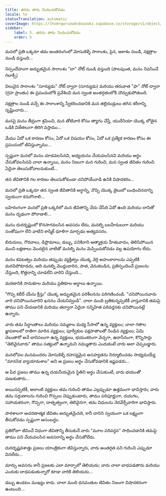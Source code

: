 ```yaml
---
title: తనను తాను నిందించుకోవడం
locale: te
statusTranslation: automatic
coverImage: https://lhvmrqwrcowdvduuaukz.supabase.co/storage/v1/object/public/strapi-uploads/small_cover-tratado-de-psicologia-revolucionaria.webp-5e15e1cec4e0ebebcde5d7fc7565d8fd.webp
sidebar:
    label: 5. తనను తాను నిందించుకోవడం
    order: 5
---
```

మనలో ప్రతి ఒక్కరూ తమ అంతరంగంలో మోసుకెళ్ళే సారాంశం, పైన, ఆకాశం నుండి, నక్షత్రాల నుండి వస్తుంది...

నిస్సందేహంగా అద్భుతమైన సారాంశం "లా" నోట్ నుండి వస్తుంది (పాలపుంత, మనం నివసించే గెలాక్సీ)

విలువైన సారాంశం "సూర్యుడు" నోట్ ద్వారా (సూర్యుడు) మరియు తరువాత "ఫా" నోట్ ద్వారా (గ్రహ ప్రాంతం) ఈ ప్రపంచంలోకి ప్రవేశించి మన స్వంత అంతర్గతంలోకి చొచ్చుకుపోతుంది.

నక్షత్రాల నుండి వచ్చే ఈ సారాంశాన్ని స్వీకరించడానికి మన తల్లిదండ్రులు తగిన శరీరాన్ని సృష్టించారు...

మనపై మనం తీవ్రంగా శ్రమించి, మన తోటివారి కోసం త్యాగం చేస్తే, యురేనియా యొక్క లోతైన ఒడికి విజేతలుగా తిరిగి వస్తాము...

మేము ఏదో ఒక కారణం కోసం, ఏదో ఒక విషయం కోసం, ఏదో ఒక ప్రత్యేక కారణం కోసం ఈ ప్రపంచంలో జీవిస్తున్నాము...

స్పష్టంగా మనలో మనం చూడవలసినవి, అధ్యయనం చేయవలసినవి మరియు అర్థం చేసుకోవలసినవి చాలా ఉన్నాయి, మనం నిజంగా మన గురించి, మన స్వంత జీవితం గురించి ఏదైనా తెలుసుకోవాలనుకుంటే...

తన జీవితానికి గల కారణం తెలుసుకోకుండా చనిపోయేవాడి ఉనికి విషాదకరం...

మనలో ప్రతి ఒక్కరూ తన స్వంత జీవితానికి అర్థాన్ని, నొప్పి యొక్క జైలులో బంధించినదాన్ని స్వయంగా కనుగొనాలి...

బహిరంగంగా మనలో ప్రతి ఒక్కరిలో మన జీవితాన్ని చేదు చేసేది ఏదో ఉంది మరియు దానితో మనం దృఢంగా పోరాడాలి...

మనం దురదృష్టంలో కొనసాగవలసిన అవసరం లేదు, మనల్ని బలహీనులుగా మరియు సంతోషంగా లేని వాటిని కాస్మిక్ ధూళిగా మార్చడం అత్యవసరం.

బిరుదులు, గౌరవాలు, డిప్లొమాలు, డబ్బు, పనికిరాని ఆత్మాశ్రయ హేతువాదం, తెలిసిపోయిన మంచి లక్షణాలు మొదలైన వాటితో మనల్ని మనం మెప్పించుకోవడం వల్ల ఉపయోగం లేదు.

మనం కపటత్వం మరియు తప్పుడు వ్యక్తిత్వం యొక్క వెర్రి అహంకారాలను ఎప్పటికీ మరచిపోకూడదు, అది మనల్ని మొద్దుబారిన, పాత, వెనుకబడిన, ప్రతిస్పందించే ప్రజలను చేస్తుంది, కొత్తదాన్ని చూడలేని వారిని చేస్తుంది...

మరణానికి సానుకూల మరియు ప్రతికూల అర్థాలు ఉన్నాయి.

"గొప్ప కబీర్ యేసు క్రీస్తు" యొక్క అద్భుతమైన పరిశీలనను పరిగణించండి. "చనిపోయినవారు వారి చనిపోయినవారిని ఖననం చేయనివ్వండి". చాలా మంది బ్రతికున్నప్పటికీ వాస్తవానికి తమపై తాము పని చేయడానికి మరియు తద్వారా ఏదైనా సన్నిహిత పరివర్తనకు చనిపోయినట్లే ఉన్నారు.

వారు తమ సిద్ధాంతాలు మరియు నమ్మకాల మధ్య సీసాలో ఉన్న వ్యక్తులు; చాలా గతాల జ్ఞాపకాలలో రాతిగా మారిన వ్యక్తులు; పూర్వీకుల పక్షపాతాలతో నిండిన వ్యక్తులు; ఏమి చెబుతారో అనే బానిసలుగా ఉన్న వ్యక్తులు, భయంకరంగా వెచ్చగా, ఉదాసీనంగా, కొన్నిసార్లు "తెలివైనవారు" తాము సత్యంలో ఉన్నామని నమ్ముతారు ఎందుకంటే వారు అలా చెప్పబడ్డారు.

మనలోపల మనమందరం మోసుకెళ్ళే రహస్యమైన అసహ్యతను నిర్మూలించడం సాధ్యమయ్యే "మానసిక వ్యాయామశాల" అని ఆ ప్రజలు అర్థం చేసుకోవడానికి ఇష్టపడరు...

ఆ పేద ప్రజలు తాము ఉన్న దయనీయమైన స్థితిని అర్థం చేసుకుంటే, వారు భయంతో వణుకుతారు...

అయినప్పటికీ, అలాంటి వ్యక్తులు తమ గురించి తాము ఎల్లప్పుడూ ఉత్తమంగా భావిస్తారు; వారు తమ సద్గుణాలను గురించి గొప్పలు చెప్పుకుంటారు, తాము పరిపూర్ణంగా, దయగల, సహాయకరంగా, గొప్పగా, దాతృత్వంగా, తెలివైనగా, తమ విధులను నెరవేర్చేవారిగా భావిస్తారు.

పాఠశాలగా ఆచరణాత్మక జీవితం అద్భుతమైనది, కానీ దానిని స్వయంగా ఒక లక్ష్యంగా తీసుకోవడం స్పష్టంగా అసంబద్ధం.

ప్రతిరోజూ జీవించే విధంగా జీవితాన్ని తీసుకునే వారు "మూల పరివర్తన" సాధించడానికి తమపై తాము పని చేయవలసిన అవసరాన్ని అర్థం చేసుకోలేదు.

దురదృష్టవశాత్తు ప్రజలు యాంత్రికంగా జీవిస్తున్నారు, వారు అంతర్గత పని గురించి ఎప్పుడూ వినలేదు...

మార్పు అవసరం కానీ ప్రజలకు ఎలా మార్చాలో తెలియదు; వారు చాలా బాధపడతారు మరియు ఎందుకు బాధపడుతున్నారో కూడా వారికి తెలియదు...

డబ్బు ఉండటం ముఖ్యం కాదు. చాలా మంది ధనవంతుల జీవితం నిజంగా విషాదకరంగా ఉంటుంది...

